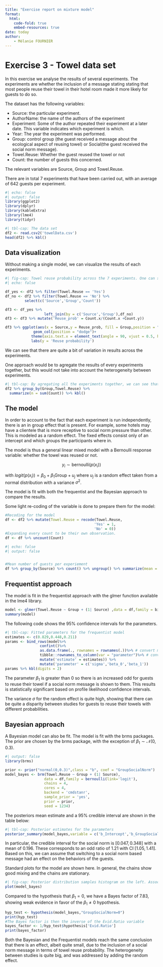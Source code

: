 ```yaml
---
title: "Exercise report on mixture model"
format:
  html:
    code-fold: true
    embed-resources: true
date: today
author:
    - Mélanie FOURNIER
---
```


# Exercise 3 - Towel data set

In this exercise we analyse the results of several experiments. The experiments are whether the inclusion of a message stating stating that most people reuse their towel in their hotel room made it more likely for guests to do so.

The dataset has the following variables:

-   Source: the particular experiment.
-   AuthorName: the name of the authors of the experiment
-   Experiment: Some of the author repeated their experiment at a later date. This variable indicates which experiment is which.
-   Year: The year the experiment was performed.
-   Group: control group (the guest received a message about the ecological aspect of reusing towel) or Social(the guest received the social norm message).
-   Towel.Reuse: Whether the guest reused the towel or not
-   Count: the number of guests this concerned.

The relevant variables are Source, Group and Towel.Reuse.

There are in total 7 experiments that have been carried out, with an average of 642 guests per experiment.

```r
#| echo: false
#| output: false
library(ggplot2)
library(dplyr)
library(kableExtra)
library(lme4)
library(tidyr)


```

```r
#| tbl-cap: The data set
df2 <- read.csv2('towelData.csv')
head(df2) %>% kbl()
```

## Data visualization

Without making a single model, we can visualize the results of each experiments.

```r
#| fig-cap: Towel reuse probability across the 7 experiments. One can see that there are a lot of changes in probability across experiment, and that the results are not the same across experiments.
#| echo: false

df_yes <- df2 %>% filter(Towel.Reuse == 'Yes') 
df_no <- df2 %>% filter(Towel.Reuse == 'No') %>% 
         select(c('Source','Group','Count'))

df3 <- df_yes %>% 
                  left_join(by = c('Source','Group'),df_no)
df3 <- df3 %>% mutate('Reuse_prob' = Count.x/(Count.x +Count.y))

df3 %>% ggplot(aes(x = Source,y = Reuse_prob, fill = Group,position = "dodge")) +
             geom_col(position = "dodge")+ 
            theme(axis.text.x = element_text(angle = 90, vjust = 0.5, hjust=1)) + 
            labs(y = 'Reuse probability')

```

We can see that there are quite a bit of variation in results across the experiments.

One approach would be to agregate the results of every experiments together, but this would not take into account the heterogeneity between experiments.

```r
#| tbl-cap: By agregating all the experiments together, we can see that a bit more people reused their towel when the social norm message was used compared to control.
df2 %>% group_by(Group,Towel.Reuse) %>% 
  summarize(n = sum(Count)) %>% kbl()
```

## The model

In order to account to the fact that each experiment is run independently, there is an in group effect that is present. For example, some hotels may have a clientele that is more receptive to social norm pressure than other. This is modeled as a random effect. The fixed effects consist only of an intercept and which groups the participants where in.

The model is thus a general linear mixed model with a Bernoulli response variable: whether the towel was reused or not.

$$
y_i \sim \text{bernoulli}(p(x_i))
$$

with $logit(p(x_i)) = \beta_0 + \beta_1 \text{Group} + u_j$ where $u_j$ is a random effect taken from a normal distribution with a variance $\sigma^2$.

The model is fit with both the frequentist and the Bayesian approach to compare the results.

Some light re-coding of the variable is done to prepare them for the model:

```r
#Recoding for the model
df <- df2 %>% mutate(Towel.Reuse = recode(Towel.Reuse,
                                         'Yes' = 1,
                                         'No' = 0))
#Expanding every count to be their own observation.                               
df <- df %>% uncount(Count)
```

```r
#| echo: false
#| output: false


#Mean number of guests per experiement
df %>% group_by(Source) %>% count() %>% ungroup() %>% summarize(mean = mean(n))
```

## Frequentist approach

The model is fit in the frequentist approach with the glmer function available in the lme4 library.

```r
model <- glmer(Towel.Reuse ~ Group + (1| Source) ,data = df,family = binomial)
summary(model)
```

The following code shows the 95% confidence intervals for the parameters.

```r
#| tbl-cap: Fitted parameters for the frequentist model
estimates <- c(0.829,0.448,0.211)
params <- bind_rows(model%>%
                confint()%>%
                as.data.frame(., rownames = rownames(.))%>% # convert matrix to dataframe
                tibble::rownames_to_column(var = "parameter")%>% # convert rownames to variable
                mutate('estimate' = estimates)) %>%
                mutate('parameter' = c('sigma','beta_0','beta_1'))
params %>% kbl(digits = 2)
```

The parameter $\beta_1$ is greater than 0 so there is an increased odd for guests to reuse their towel if a social norm message is shown to them. This results is statistically significant based on profile likelihood confidence intervals.

The variance $\sigma$ for the random effect is quite high, showing that there can be quite a disparity between studies for guests to reuse their towels with different probabilities.

## Bayesian approach

A Bayesian model can also be fit. The model is fit with the brms packages. The prior are chosen by the brms package, with the exception of $\beta_1 \sim \mathcal{N}(0,0.3)$.

```r
#| output: false
library(brms)

prior <- prior("normal(0,0.3)",class = "b", coef = "GroupSocialNorm")
model_bayes <- brm(Towel.Reuse ~ Group + (1| Source),
                  data = df,family = bernoulli(link='logit'),
                  chains = 4,
                  cores = 4,
                  backend = 'cmdstanr',
                  sample_prior = 'yes',
                  prior = prior,
                  seed = 1234)
```

The posteriors mean estimate and a 95% credible interval are shown in the table below:

```r
#| tbl-cap: Posterior estimates for the parameters
posterior_summary(model_bayes,variable = c('b_Intercept','b_GroupSocialNorm','sd_Source__Intercept')) %>% kbl(digits=3)
```

In particular, the credible interval for the social norm is $[0.047,0.348]$ with a mean of $0.196$. These corresponds to an odd ratio of $1.21$ with CI $[1.05,1.41]$. Based on this, we can assume that switching to a social norm based message had an effect on the behaviors of the guests.

Standard plots for the model are shown here. In general, the chains show good mixing and the chains are stationary.

```r
#| fig-cap: Posterior distribution samples histogram on the left. Associated Markov chain on the right. Almost all sample in b_GroupSocialNorm are greater than 0, visually confirming that the social norm message had an effect.
plot(model_bayes)
```

Compared to the hypothesis that $\beta_1 = 0$, we have a Bayes factor of 7.83, showing weak evidence in favor of the $\beta_1 \neq 0$ hypothesis.

```r
hyp_test <- hypothesis(model_bayes,"GroupSocialNorm=0")
print(hyp_test)
#The Bayes factor is then the inverse of the Evid.Ratio variable
bayes_factor <- 1/hyp_test$hypothesis['Evid.Ratio']
print(bayes_factor)
```

Both the Bayesian and the Frequentist models reach the same conclusion that there is an effect, albeit quite small, due to the inclusion of a social norm message in terms of towel reuse probability. The heterogeneity between studies is quite big, and was addressed by adding the random effect.